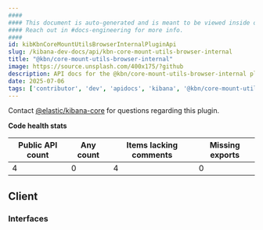 ```yaml
---
####
#### This document is auto-generated and is meant to be viewed inside our experimental, new docs system.
#### Reach out in #docs-engineering for more info.
####
id: kibKbnCoreMountUtilsBrowserInternalPluginApi
slug: /kibana-dev-docs/api/kbn-core-mount-utils-browser-internal
title: "@kbn/core-mount-utils-browser-internal"
image: https://source.unsplash.com/400x175/?github
description: API docs for the @kbn/core-mount-utils-browser-internal plugin
date: 2025-07-06
tags: ['contributor', 'dev', 'apidocs', 'kibana', '@kbn/core-mount-utils-browser-internal']
---
```




Contact [@elastic/kibana-core](https://github.com/orgs/elastic/teams/kibana-core) for questions regarding this plugin.

**Code health stats**

| Public API count  | Any count | Items lacking comments | Missing exports |
|-------------------|-----------|------------------------|-----------------|
| 4 | 0 | 4 | 0 |

## Client

### Interfaces
<DocDefinitionList data={kbnCoreMountUtilsBrowserInternalObj.client.interfaces}/>

